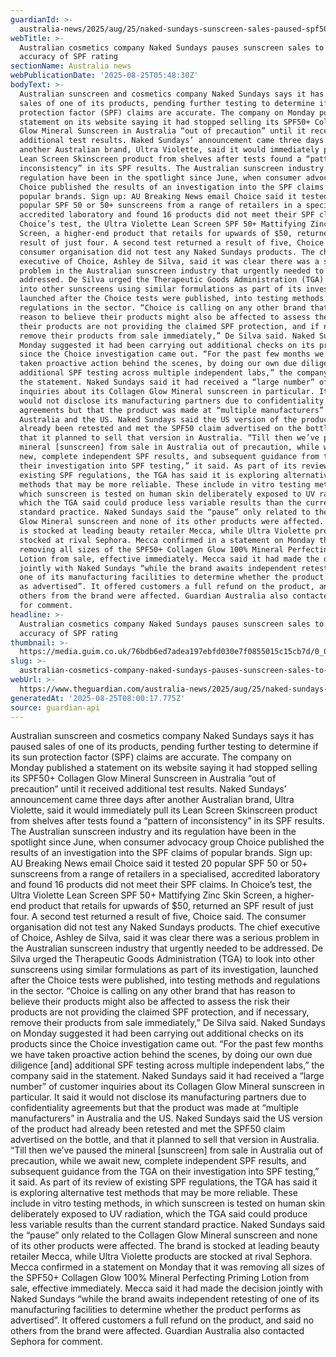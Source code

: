 ```yaml
---
guardianId: >-
  australia-news/2025/aug/25/naked-sundays-sunscreen-sales-paused-spf50-collagen-glow-mineral-spf-testing
webTitle: >-
  Australian cosmetics company Naked Sundays pauses sunscreen sales to test
  accuracy of SPF rating
sectionName: Australia news
webPublicationDate: '2025-08-25T05:48:30Z'
bodyText: >-
  Australian sunscreen and cosmetics company Naked Sundays says it has paused
  sales of one of its products, pending further testing to determine if its sun
  protection factor (SPF) claims are accurate. The company on Monday published a
  statement on its website saying it had stopped selling its SPF50+ Collagen
  Glow Mineral Sunscreen in Australia “out of precaution” until it received
  additional test results. Naked Sundays’ announcement came three days after
  another Australian brand, Ultra Violette, said it would immediately pull its
  Lean Screen Skinscreen product from shelves after tests found a “pattern of
  inconsistency” in its SPF results. The Australian sunscreen industry and its
  regulation have been in the spotlight since June, when consumer advocacy group
  Choice published the results of an investigation into the SPF claims of
  popular brands. Sign up: AU Breaking News email Choice said it tested 20
  popular SPF 50 or 50+ sunscreens from a range of retailers in a specialised,
  accredited laboratory and found 16 products did not meet their SPF claims. In
  Choice’s test, the Ultra Violette Lean Screen SPF 50+ Mattifying Zinc Skin
  Screen, a higher-end product that retails for upwards of $50, returned an SPF
  result of just four. A second test returned a result of five, Choice said. The
  consumer organisation did not test any Naked Sundays products. The chief
  executive of Choice, Ashley de Silva, said it was clear there was a serious
  problem in the Australian sunscreen industry that urgently needed to be
  addressed. De Silva urged the Therapeutic Goods Administration (TGA) to look
  into other sunscreens using similar formulations as part of its investigation,
  launched after the Choice tests were published, into testing methods and
  regulations in the sector. “Choice is calling on any other brand that has
  reason to believe their products might also be affected to assess the risk
  their products are not providing the claimed SPF protection, and if necessary,
  remove their products from sale immediately,” De Silva said. Naked Sundays on
  Monday suggested it had been carrying out additional checks on its products
  since the Choice investigation came out. “For the past few months we have
  taken proactive action behind the scenes, by doing our own due diligence [and]
  additional SPF testing across multiple independent labs,” the company said in
  the statement. Naked Sundays said it had received a “large number” of customer
  inquiries about its Collagen Glow Mineral sunscreen in particular. It said it
  would not disclose its manufacturing partners due to confidentiality
  agreements but that the product was made at “multiple manufacturers” in
  Australia and the US. Naked Sundays said the US version of the product had
  already been retested and met the SPF50 claim advertised on the bottle, and
  that it planned to sell that version in Australia. “Till then we’ve paused the
  mineral [sunscreen] from sale in Australia out of precaution, while we await
  new, complete independent SPF results, and subsequent guidance from the TGA on
  their investigation into SPF testing,” it said. As part of its review of
  existing SPF regulations, the TGA has said it is exploring alternative test
  methods that may be more reliable. These include in vitro testing methods, in
  which sunscreen is tested on human skin deliberately exposed to UV radiation,
  which the TGA said could produce less variable results than the current
  standard practice. Naked Sundays said the “pause” only related to the Collagen
  Glow Mineral sunscreen and none of its other products were affected. The brand
  is stocked at leading beauty retailer Mecca, while Ultra Violette products are
  stocked at rival Sephora. Mecca confirmed in a statement on Monday that it was
  removing all sizes of the SPF50+ Collagen Glow 100% Mineral Perfecting Priming
  Lotion from sale, effective immediately. Mecca said it had made the decision
  jointly with Naked Sundays “while the brand awaits independent retesting of
  one of its manufacturing facilities to determine whether the product performs
  as advertised”. It offered customers a full refund on the product, and said no
  others from the brand were affected. Guardian Australia also contacted Sephora
  for comment.
headline: >-
  Australian cosmetics company Naked Sundays pauses sunscreen sales to test
  accuracy of SPF rating
thumbnail: >-
  https://media.guim.co.uk/76bdb6ed7adea197ebfd030e7f0855015c15cb7d/0_0_2250_1800/500.jpg
slug: >-
  australian-cosmetics-company-naked-sundays-pauses-sunscreen-sales-to-test-accuracy-of-spf-rating
webUrl: >-
  https://www.theguardian.com/australia-news/2025/aug/25/naked-sundays-sunscreen-sales-paused-spf50-collagen-glow-mineral-spf-testing
generatedAt: '2025-08-25T08:00:17.775Z'
source: guardian-api
---
```

Australian sunscreen and cosmetics company Naked Sundays says it has paused sales of one of its products, pending further testing to determine if its sun protection factor (SPF) claims are accurate. The company on Monday published a statement on its website saying it had stopped selling its SPF50+ Collagen Glow Mineral Sunscreen in Australia “out of precaution” until it received additional test results. Naked Sundays’ announcement came three days after another Australian brand, Ultra Violette, said it would immediately pull its Lean Screen Skinscreen product from shelves after tests found a “pattern of inconsistency” in its SPF results. The Australian sunscreen industry and its regulation have been in the spotlight since June, when consumer advocacy group Choice published the results of an investigation into the SPF claims of popular brands. Sign up: AU Breaking News email Choice said it tested 20 popular SPF 50 or 50+ sunscreens from a range of retailers in a specialised, accredited laboratory and found 16 products did not meet their SPF claims. In Choice’s test, the Ultra Violette Lean Screen SPF 50+ Mattifying Zinc Skin Screen, a higher-end product that retails for upwards of $50, returned an SPF result of just four. A second test returned a result of five, Choice said. The consumer organisation did not test any Naked Sundays products. The chief executive of Choice, Ashley de Silva, said it was clear there was a serious problem in the Australian sunscreen industry that urgently needed to be addressed. De Silva urged the Therapeutic Goods Administration (TGA) to look into other sunscreens using similar formulations as part of its investigation, launched after the Choice tests were published, into testing methods and regulations in the sector. “Choice is calling on any other brand that has reason to believe their products might also be affected to assess the risk their products are not providing the claimed SPF protection, and if necessary, remove their products from sale immediately,” De Silva said. Naked Sundays on Monday suggested it had been carrying out additional checks on its products since the Choice investigation came out. “For the past few months we have taken proactive action behind the scenes, by doing our own due diligence [and] additional SPF testing across multiple independent labs,” the company said in the statement. Naked Sundays said it had received a “large number” of customer inquiries about its Collagen Glow Mineral sunscreen in particular. It said it would not disclose its manufacturing partners due to confidentiality agreements but that the product was made at “multiple manufacturers” in Australia and the US. Naked Sundays said the US version of the product had already been retested and met the SPF50 claim advertised on the bottle, and that it planned to sell that version in Australia. “Till then we’ve paused the mineral [sunscreen] from sale in Australia out of precaution, while we await new, complete independent SPF results, and subsequent guidance from the TGA on their investigation into SPF testing,” it said. As part of its review of existing SPF regulations, the TGA has said it is exploring alternative test methods that may be more reliable. These include in vitro testing methods, in which sunscreen is tested on human skin deliberately exposed to UV radiation, which the TGA said could produce less variable results than the current standard practice. Naked Sundays said the “pause” only related to the Collagen Glow Mineral sunscreen and none of its other products were affected. The brand is stocked at leading beauty retailer Mecca, while Ultra Violette products are stocked at rival Sephora. Mecca confirmed in a statement on Monday that it was removing all sizes of the SPF50+ Collagen Glow 100% Mineral Perfecting Priming Lotion from sale, effective immediately. Mecca said it had made the decision jointly with Naked Sundays “while the brand awaits independent retesting of one of its manufacturing facilities to determine whether the product performs as advertised”. It offered customers a full refund on the product, and said no others from the brand were affected. Guardian Australia also contacted Sephora for comment.

